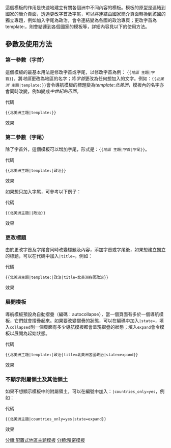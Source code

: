 <includeonly><!-- 在這裡加入模板的保護標識 --></includeonly><noinclude>{{Documentation subpage}}</noinclude>
<!-- 在本行下編輯模板說明 -->
{{intricate template}}

這個模板的作用是快速地建立有關各個洲中不同內容的模板。模板的原型是連結到國家的簡介頁面，透過更改字首及字尾，可以將連結由國家簡介頁面轉換到該國的獨立專題，例如加入字尾為政治，會令連結變為各國的政治專頁；更改字首為template:，則會結連到各個國家的模板等，詳細內容見以下的使用方法。
== 參數及使用方法 ==
===第一參數（字首）===
這個模板的最基本用法是修改字首或字尾，以修改字首為例：
<code><nowiki>{{</nowiki>''地區'' 主題|字首}}</code>，將''地區''更改為地區的名字；將''字首''更改為任何想加入的文字。例如：<code><nowiki>{{</nowiki>''北美洲'' 主題|template:}}</code>會令導航模板的標題變為''template:北美洲''，模板內的名字亦會同時改變，例如變成''中世紀的巴西''。
;代碼
 <nowiki>{{北美洲主題|template:}}</nowiki>
;效果
{{北美洲主題|template:}}

===第二參數（字尾）===
除了字首外，這個模板可以增加字尾，形式是：<code><nowiki>{{</nowiki>''地區'' 主題|字首|字尾}}</code>。
;代碼
 <nowiki>{{北美洲主題|template:|政治}}</nowiki>
;效果
{{北美洲主題|template:|政治}}
如果想只加入字尾，可參考以下例子：
;代碼
 <nowiki>{{北美洲主題||政治}}</nowiki>
;效果
{{北美洲主題||政治}}
===更改標題===
由於更改字首及字尾會同時改變標題及內容，添加字首或字尾後，如果想建立獨立的標題，可以在代碼中加入<code>|title=</code>，例如：
;代碼
 <nowiki>{{北美洲主題|template:|政治|title=北美洲各國政治}}</nowiki>
;效果
{{北美洲主題|template:|政治|title=北美洲各國政治}}

===展開模板===
導航模板預設為自動摺疊（編碼：autocollapse），當一個頁面有多於一個導航模板，它們就會摺疊起來。如果要改變摺疊的狀態，可以在編碼中加入<code>|state=</code>，填入<code>collapsed</code>則一個頁面有多少導航模板都會呈現摺疊的狀態；填入<code>expand</code>會令模板以展開為起始狀態。
;代碼
 <nowiki>{{北美洲主題|template:|政治|title=北美洲各國政治|state=expand}}</nowiki>
;效果
{{北美洲主題|template:|政治|title=北美洲各國政治|state=expand}}

===不顯示附屬領土及其他領土===
如果不想顯示模板中的附屬領土，可以在編號中加入：<code>|countries_only=yes</code>，例如：
;代碼
 <nowiki>{{北美洲主題|countries_only=yes|state=expand}}</nowiki>
;效果
{{北美洲主題|countries_only=yes|state=expand}}

<includeonly>
<!-- 本行下加入模板的分類 -->
[[分類:配置式地區主題模板]]
[[分類:精密模板]]
</includeonly>